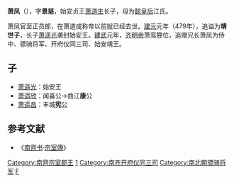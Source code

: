 '''萧凤'''（{{bd|5世紀||470年代|}}），字'''景慈'''，始安贞王[[萧道生|萧道生]]长子，母为[[懿后|懿皇后]]江氏。

萧凤官至正员郎，在萧道成称帝以前就已经去世。[[建元_(南齐)|建元]]元年（479年），追谥为'''靖世子'''，长子[[萧遥光|萧遥光]]袭封始安王。[[建武_(南齐)|建武]]元年，[[齐明帝|齐明帝]]萧鸾篡位，追赠兄长萧凤为侍中、骠骑将军、开府仪同三司、始安靖王。

==子==
*[[萧遥光|萧遥光]]：始安王
*[[萧遥欣|萧遥欣]]：闻喜公→曲江'''康'''公
*[[萧遥昌|萧遥昌]]：丰城'''宪'''公

==参考文献==
*《[[南齊书|南齊书]]·[[s:南齊書/卷45#始安貞王道生|宗室傳]]》
[[Category:南齊宗室郡王|Category:南齊宗室郡王]]
[[Category:谥靖|1]]
[[Category:南齐开府仪同三司|Category:南齐开府仪同三司]]
[[Category:南北朝骠骑将军|Category:南北朝骠骑将军]]
[[Category:蘭陵蕭氏|F]]